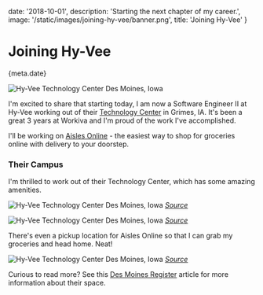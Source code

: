 
date: '2018-10-01',
description: 'Starting the next chapter of my career.',
image: '/static/images/joining-hy-vee/banner.png',
title: 'Joining Hy-Vee'
}


# Joining Hy-Vee

<Date>{meta.date}</Date>

![Hy-Vee Technology Center Des Moines, Iowa](/static/images/joining-hy-vee/banner.png)

I'm excited to share that starting today, I am now a Software Engineer II at Hy-Vee working out of their [Technology Center](https://www.dimin.com/projects/hy-vee-inc-technology-center/) in Grimes, IA. It's been a great 3 years at Workiva and I'm proud of the work I've accomplished.

I'll be working on [Aisles Online](https://www.hy-vee.com/grocery/) - the easiest way to shop for groceries online with delivery to your doorstep.

### Their Campus

I'm thrilled to work out of their Technology Center, which has some amazing amenities.

![Hy-Vee Technology Center Des Moines, Iowa](/static/images/joining-hy-vee/office.jpg)
[_Source_](https://www.dimin.com/projects/hy-vee-inc-technology-center/)

![Hy-Vee Technology Center Des Moines, Iowa](/static/images/joining-hy-vee/office2.jpg)
[_Source_](https://www.dimin.com/projects/hy-vee-inc-technology-center/)

There's even a pickup location for Aisles Online so that I can grab my groceries and head home. Neat!

![Hy-Vee Technology Center Des Moines, Iowa](/static/images/joining-hy-vee/aisles-online.jpg)
[_Source_](https://innovate.hy-vee.com/)

Curious to read more? See this [Des Moines Register](https://www.desmoinesregister.com/story/money/2017/08/17/hy-vees-new-offices-like-nothing-youve-seen-before/570537001/) article for more information about their space.
